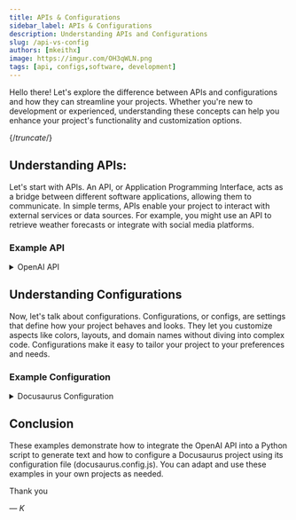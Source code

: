 ```yaml
---
title: APIs & Configurations
sidebar_label: APIs & Configurations
description: Understanding APIs and Configurations
slug: /api-vs-config 
authors: [mkeithx]
image: https://imgur.com/OH3qWLN.png
tags: [api, configs,software, development]
---
```



<!-- ## Overview -->

Hello there! Let's explore the difference between APIs and configurations and how they can streamline your projects. Whether you're new to development or experienced, understanding these concepts can help you enhance your project's functionality and customization options.

{/*truncate*/}

## Understanding APIs:

Let's start with APIs. An API, or Application Programming Interface, acts as a bridge between different software applications, allowing them to communicate. In simple terms, APIs enable your project to interact with external services or data sources. For example, you might use an API to retrieve weather forecasts or integrate with social media platforms.

### Example API


<!-- <details>
  <summary>OpenAI API Integration</summary>
  <div>
    <div>Python</div>
    <br/>

```py
import openai


# Set your OpenAI API key
openai.api_key = 'your-api-key'


# Call the OpenAI API to generate text
response = openai.Completion.create(
  engine="text-davinci-002",
  prompt="Once upon a time,",
  max_tokens=50
)

# Print the generated text
print(response.choices[0].text.strip())
```
  </div>
</details> -->


<details>
  <summary>OpenAI API</summary>
  <div>
    <div>Python</div>
    <br/>

```py
import os
from openai import OpenAI

client = OpenAI(
    api_key=os.environ.get("OPENAI_API_KEY"),
)

GPT_MODEL = "gpt-3.5-turbo-1106"

completion = client.chat.completions.create(
    model = GPT_MODEL,
    response_format={"type": "text"},
    messages=[
        {"role": "system", "content": "You are a helpful assistant, skilled in explaining complex programming concepts in simple terms."},
        {"role": "user", "content": "Explain the difference of class and function based views in python."}
    ]
)

print(completion.choices[0].message.content)
```
  </div>
</details>


## Understanding Configurations


Now, let's talk about configurations. Configurations, or configs, are settings that define how your project behaves and looks. They let you customize aspects like colors, layouts, and domain names without diving into complex code. Configurations make it easy to tailor your project to your preferences and needs.



### Example Configuration


<details>
  <summary>Docusaurus Configuration </summary>
  <div>
    <div>docusaurus.config.js</div>
    <br/>

```js
module.exports = {
  title: 'My Docusaurus Site',
  tagline: 'A website for showcasing my projects',

  url: 'https://example.com',
  baseUrl: '/',

  projectName: 'my-docusaurus-site',
  organizationName: 'my-org',

  themeConfig: {
    navbar: {
      title: 'My Site',
      logo: {
        alt: 'My Site Logo',
        src: 'img/logo.svg',
      },
      items: [
        {
          href: 'https://github.com/facebook/docusaurus',
          label: 'GitHub',
          position: 'right',
        },
      ],
    },
    footer: {
      style: 'dark',
      links: [
        {
          title: 'Docs',
          items: [
            {
              label: 'Getting Started',
              to: '/docs/intro',
            },
            {
              label: 'Guides',
              to: '/docs/installation',
            },
          ],
        },
        {
          title: 'Community',
          items: [
            {
              label: 'Stack Overflow',
              href: 'https://stackoverflow.com/questions/tagged/docusaurus',
            },
            {
              label: 'Discord',
              href: 'https://discordapp.com/invite/docusaurus',
            },
          ],
        },
        {
          title: 'More',
          items: [
            {
              label: 'GitHub',
              href: 'https://github.com/facebook/docusaurus',
            },
          ],
        },
      ],
    },
  },
};
```
  </div>
</details>



## Conclusion

These examples demonstrate how to integrate the OpenAI API into a Python script to generate text and how to configure a Docusaurus project using its configuration file (docusaurus.config.js). You can adapt and use these examples in your own projects as needed.

Thank you

_— K_
